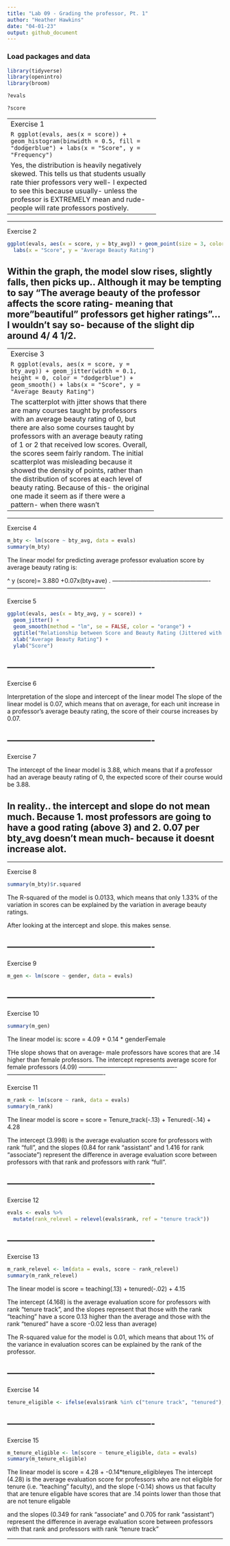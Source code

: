```yaml
---
title: "Lab 09 - Grading the professor, Pt. 1"
author: "Heather Hawkins"
date: "04-01-23"
output: github_document
---
```


### Load packages and data

```r
library(tidyverse) 
library(openintro)
library(broom)

?evals

?score
```

-------------------------------------------------
Exercise 1

```R

ggplot(evals, aes(x = score)) +
  geom_histogram(binwidth = 0.5, fill = "dodgerblue") +
  labs(x = "Score", y = "Frequency")
```


Yes, the distribution is heavily negatively skewed. This tells us that students usually rate thier professors very well- I expected to see this because usually- unless the professor is EXTREMELY mean and rude- people will rate professors postively.

-------------------------------------------------
-------------------------------------------------

Exercise 2
```R
ggplot(evals, aes(x = score, y = bty_avg)) + geom_point(size = 3, color = "dodgerblue") + geom_smooth() +
  labs(x = "Score", y = "Average Beauty Rating")
```

Within the graph, the model slow rises, slightly falls, then picks up.. Although it may be tempting to say "The average beauty of the professor affects the score rating- meaning that more "beautiful" professors get higher ratings"... I wouldn't say so- because of the slight dip around 4/ 4 1/2. 
-------------------------------------------------
------------------------------------------------
Exercise 3

```R
ggplot(evals, aes(x = score, y = bty_avg)) +
  geom_jitter(width = 0.1, height = 0, color = "dodgerblue") + geom_smooth() + labs(x = "Score", y = "Average Beauty Rating")
```

The scatterplot with jitter shows that there are many courses taught by professors with an average beauty rating of 0, but there are also some courses taught by professors with an average beauty rating of 1 or 2 that received low scores. Overall, the scores seem fairly random. The initial scatterplot was misleading because it showed the density of points, rather than the distribution of scores at each level of beauty rating. Because of this- the original one made it seem as if there were a pattern- when there wasn't
-------------------------------------------------
-------------------------------------------------

Exercise 4

```R
m_bty <- lm(score ~ bty_avg, data = evals)
summary(m_bty)

```
The linear model for predicting average professor evaluation score by average beauty rating is:

^
y (score)= 3.880 +0.07x(bty+ave)
.
-------------------------------------------------
-------------------------------------------------

Exercise 5

```r
ggplot(evals, aes(x = bty_avg, y = score)) + 
  geom_jitter() + 
  geom_smooth(method = "lm", se = FALSE, color = "orange") +
  ggtitle("Relationship between Score and Beauty Rating (Jittered with Regression Line)") + 
  xlab("Average Beauty Rating") + 
  ylab("Score")
```
-------------------------------------------------
-------------------------------------------------

Exercise 6

Interpretation of the slope and intercept of the linear model
The slope of the linear model is 0.07, which means that on average, for each unit increase in a professor's average beauty rating, the score of their course increases by 0.07.


-------------------------------------------------
-------------------------------------------------

Exercise 7

The intercept of the linear model is 3.88, which means that if a professor had an average beauty rating of 0, the expected score of their course would be 3.88.

In reality.. the intercept and slope do not mean much. Because 1. most professors are going to have a good rating (above 3) and 2. 0.07 per bty_avg doesn't mean much- because it doesnt increase alot. 
-------------------------------------------------
-------------------------------------------------

Exercise 8
```r
summary(m_bty)$r.squared
```

The R-squared of the model is 0.0133, which means that only 1.33% of the variation in scores can be explained by the variation in average beauty ratings.

After looking at the intercept and slope. this makes sense. 

-------------------------------------------------
-------------------------------------------------

Exercise 9
```r
m_gen <- lm(score ~ gender, data = evals)
```



-------------------------------------------------
-------------------------------------------------

Exercise 10

```r
summary(m_gen)
```
The linear model is: score = 4.09 + 0.14 * genderFemale

THe slope shows that on average- male professors have scores that are .14 higher than female professors. 
The intercept represents average score for female professors (4.09)
-------------------------------------------------
-------------------------------------------------

Exercise 11

```r
m_rank <- lm(score ~ rank, data = evals)
summary(m_rank)
```
The linear model is score = score = Tenure_track(-.13) + Tenured(-.14) + 4.28

The intercept (3.998) is the average evaluation score for professors with rank "full", and the slopes (0.84 for rank "assistant" and 1.416 for rank "associate") represent the difference in average evaluation score between professors with that rank and professors with rank "full".

-------------------------------------------------
-------------------------------------------------

Exercise 12

```r
evals <- evals %>% 
  mutate(rank_relevel = relevel(evals$rank, ref = "tenure track"))

```

-------------------------------------------------
-------------------------------------------------

Exercise 13

```r
m_rank_relevel <- lm(data = evals, score ~ rank_relevel)
summary(m_rank_relevel)
```

The linear model is score = teaching(.13) + tenured(-.02) + 4.15

The intercept (4.168) is the average evaluation score for professors with rank "tenure track", and the slopes represent that those with the rank "teaching" have a score 0.13 higher than the average and those with the rank "tenured" have a score -0.02 less than average)

The R-squared value for the model is 0.01, which means that about 1% of the variance in evaluation scores can be explained by the rank of the professor.

-------------------------------------------------
-------------------------------------------------

Exercise 14
```r
tenure_eligible <- ifelse(evals$rank %in% c("tenure track", "tenured"), "yes", "no")

```

-------------------------------------------------
-------------------------------------------------

Exercise 15
```r
m_tenure_eligible <- lm(score ~ tenure_eligible, data = evals)
summary(m_tenure_eligible)
```

The linear model is score = 4.28 + -0.14*tenure_eligibleyes
The intercept (4.28) is the average evaluation score for professors who are not eligible for tenure (i.e. "teaching" faculty), and the slope (-0.14) shows us that faculty that are tenure eligable have scores that are .14 points lower than those that are not tenure eligable

and the slopes (0.349 for rank "associate" and 0.705 for rank "assistant") represent the difference in average evaluation score between professors with that rank and professors with rank "tenure track"


-------------------------------------------------